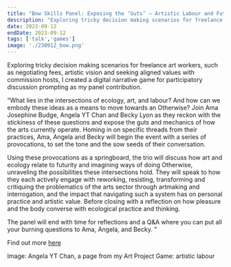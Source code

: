 ```yaml
---
title: "Bow Skills Panel: Exposing the ‘Guts’ – Artistic Labour and Future Ecologies Talk"
description: "Exploring tricky decision making scenarios for freelance art workers, such as negotiating fees, artistic vision and seeking aligned values with commission hosts, I created a digital narrative game 'Art Project Game: artistic labour' for participatory discussion prompting as my panel contribution. "
date: 2023-09-12
endDate: 2023-09-12
tags: ['talk','games']
image: './230912_bow.png'
---
```


Exploring tricky decision making scenarios for freelance art workers, such as negotiating fees, artistic vision and seeking aligned values with commission hosts, I created a digital narrative game for participatory discussion prompting as my panel contribution. 

"What lies in the intersections of ecology, art, and labour? And how can we embody these ideas as a means to move towards an Otherwise? Join Ama Josephine Budge, Angela YT Chan and Becky Lyon as they reckon with the stickiness of these questions and expose the guts and mechanics of how the arts currently operate. Homing in on specific threads from their practices, Ama, Angela and Becky will begin the event with a series of provocations, to set the tone and the sow seeds of their conversation. 

Using these provocations as a springboard, the trio will discuss how art and ecology relate to futurity and imagining ways of doing Otherwise, unraveling the possibilities these intersections hold. They will speak to how they each actively engage with reworking, resisting, transforming and critiquing the problematics of the arts sector through artmaking and interrogation, and the impact that navigating such a system has on personal practice and artistic value. Before closing with a reflection on how pleasure and the body converse with ecological practice and thinking. 

The panel will end with time for reflections and a Q&A where you can put all your burning questions to Ama, Angela, and Becky. "

Find out more [here](https://bowarts.org/event/exposing-the-guts-artistic-labour-and-future-ecologies/)

Image: Angela YT Chan, a page from my Art Project Game: artistic labour
